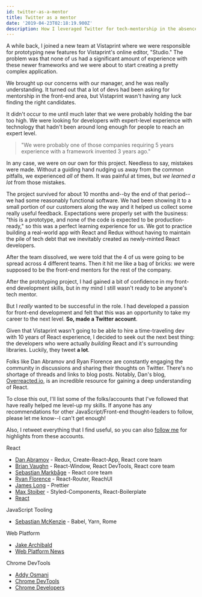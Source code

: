 ```yaml
---
id: twitter-as-a-mentor
title: Twitter as a mentor
date: '2019-04-23T02:18:19.900Z'
description: How I leveraged Twitter for tech-mentorship in the absence of a senior developer on my team
---
```



A while back, I joined a new team at Vistaprint where we were responsible for prototyping new features for Vistaprint's online editor, "Studio." The problem was that none of us had a significant amount of experience with these newer frameworks and we were about to start creating a pretty complex application.

We brought up our concerns with our manager, and he was really understanding. It turned out that a lot of devs had been asking for mentorship in the front-end area, but Vistaprint wasn't having any luck finding the right candidates.

It didn't occur to me until much later that we were probably holding the bar too high. We were looking for developers with expert-level experience with technology that hadn't been around long enough for people to reach an expert level.

> "We were probably one of those companies requiring 5 years experience with a framework invented 3 years ago."

In any case, we were on our own for this project. Needless to say, mistakes were made. Without a guiding hand nudging us away from the common pitfalls, we experienced _all_ of them. It was painful at times, but _we learned a lot_ from those mistakes.

The project survived for about 10 months and--by the end of that period--we had some reasonably functional software. We had been showing it to a small portion of our customers along the way and it helped us collect some really useful feedback. Expectations were properly set with the business: "this is a prototype, and none of the code is expected to be production-ready," so this was a perfect learning experience for us. We got to practice building a real-world app with React and Redux without having to maintain the pile of tech debt that we inevitably created as newly-minted React developers.

After the team dissolved, we were told that the 4 of us were going to be spread across 4 different teams. Then it hit me like a bag of bricks: _we_ were supposed to be the front-end mentors for the rest of the company.

After the prototyping project, I had gained a bit of confidence in my front-end development skills, but in my mind I still wasn't ready to be anyone's tech mentor.

But I _really_ wanted to be successful in the role. I had developed a passion for front-end development and felt that this was an opportunity to take my career to the next level. **So, made a Twitter account**.

Given that Vistaprint wasn't going to be able to hire a time-traveling dev with 10 years of React experience, I decided to seek out the next best thing: the developers who were actually _building_ React and it's surrounding libraries. Luckily, they tweet **a lot**.

Folks like Dan Abramov and Ryan Florence are constantly engaging the community in discussions and sharing their thoughts on Twitter. There's no shortage of threads and links to blog posts. Notably, Dan's blog, [Overreacted.io](https://overreacted.io/), is an incredible resource for gaining a deep understanding of React.

To close this out, I'll list some of the folks/accounts that I've followed that have really helped me level-up my skills. If anyone has any recommendations for other JavaScript/Front-end thought-leaders to follow, please let me know--I can't get enough!

Also, I retweet everything that I find useful, so you can also [follow me](https://twitter.com/tripphamm) for highlights from these accounts.

React

- [Dan Abramov](https://twitter.com/dan_abramov) - Redux, Create-React-App, React core team
- [Brian Vaughn](https://twitter.com/brian_d_vaughn) - React-Window, React DevTools, React core team
- [Sebastian Markbåge](https://twitter.com/sebmarkbage) - React core team
- [Ryan Florence](https://twitter.com/ryanflorence) - React-Router, ReachUI
- [James Long](https://twitter.com/jlongster) - Prettier
- [Max Stoiber](https://twitter.com/mxstbr) - Styled-Components, React-Boilerplate
- [React](https://twitter.com/reactjs)

JavaScript Tooling

- [Sebastian McKenzie](https://twitter.com/sebmck) - Babel, Yarn, Rome

Web Platform

- [Jake Archibald](https://twitter.com/jaffathecake)
- [Web Platform News](https://twitter.com/WebPlatformNews)

Chrome DevTools

- [Addy Osmani](https://twitter.com/addyosmani)
- [Chrome DevTools](https://twitter.com/ChromeDevTools)
- [Chrome Developers](https://twitter.com/ChromiumDev)
